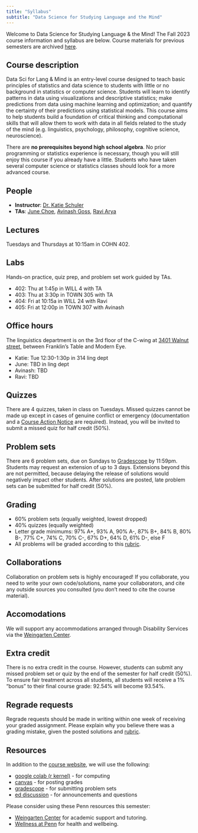 ```yaml
---
title: "Syllabus"
subtitle: "Data Science for Studying Language and the Mind"
---
```


Welcome to Data Science for Studying Language & the Mind! The Fall 2023 course information and syllabus are below. Course materials for previous semesters are archived [here](https://childlanglab.gitbook.io/ling0700/).

## Course description
Data Sci for Lang & Mind is an entry-level course designed to teach basic principles of statistics and data science to students with little or no background in statistics or computer science. Students will learn to identify patterns in data using visualizations and descriptive statistics; make predictions from data using machine learning and optimization; and quantify the certainty of their predictions using statistical models. This course aims to help students build a foundation of critical thinking and computational skills that will allow them to work with data in all fields related to the study of the mind (e.g. linguistics, psychology, philosophy, cognitive science, neuroscience).

There are **no prerequisites beyond high school algebra**. No prior programming or statistics experience is necessary, though you will still enjoy this course if you already have a little. Students who have taken several computer science or statistics classes should look for a more advanced course.

## People
- **Instructor**: [Dr. Katie Schuler](http://kathrynschuler.com)
- **TAs**: [June Choe](https://yjunechoe.github.io/), [Avinash Goss](mailto:amgoss@sas.upenn.edu), [Ravi Arya](mailto:raviarya@sas.upenn.edu)

## Lectures
Tuesdays and Thursdays at 10:15am in COHN 402. 

## Labs
Hands-on practice, quiz prep, and problem set work guided by TAs.

* 402: Thu at 1:45p in WILL 4 with TA
* 403: Thu at 3:30p in TOWN 305 with TA
* 404: Fri at 10:15a in WILL 24 with Ravi
* 405: Fri at 12:00p in TOWN 307 with Avinash

## Office hours
The linguistics department is on the 3rd floor of the C-wing at [3401 Walnut street](https://facilities.upenn.edu/sites/default/files/pennaccess/PA0416-Walnut3401.pdf), between Franklin's Table and Modern Eye. 

* Katie: Tue 12:30-1:30p in 314 ling dept
* June: TBD in ling dept
* Avinash: TBD
* Ravi: TBD

## Quizzes
There are 4 quizzes, taken in class on Tuesdays.  Missed quizzes cannot be made up except in cases of genuine conflict or emergency (documentation and a [Course Action Notice](https://srfs.upenn.edu/student-records/course-action-notices) are required). Instead, you will be invited to submit a missed quiz for half credit (50%).


## Problem sets
There are 6 problem sets, due on Sundays to [Gradescope](https://www.gradescope.com/) by 11:59pm.  Students may request an extension of up to 3 days. Extensions beyond this are not permitted, because delaying the release of solutions would negatively impact other students. After solutions are posted, late problem sets can be submitted for half credit (50%). 

## Grading

- 60% problem sets (equally weighted, lowest dropped)
- 40% quizzes (equally weighted)
- Letter grade minimums: 97% A+, 93% A, 90% A-, 87% B+, 84% B, 80% B-, 77% C+, 74% C, 70% C-, 67% D+, 64% D, 61% D-, else F
- All problems will be graded according to this [rubric](/rubric.qmd). 

## Collaborations
Collaboration on problem sets is highly encouraged! If you collaborate, you need to write your own code/solutions, name your collaborators, and cite any outside sources you consulted (you don't need to cite the course material).

## Accomodations
We will support any accommodations arranged through Disability Services via the [Weingarten Center](https://weingartencenter.universitylife.upenn.edu/disability-services/).

## Extra credit
There is no extra credit in the course. However, students can submit any missed problem set or quiz by the end of the semester for half credit (50%).  To ensure fair treatment across all students, all students will receive a 1% "bonus" to their final course grade: 92.54% will become 93.54%.

## Regrade requests
Regrade requests should be made in writing within one week of receiving your graded assignment. Please explain why you believe there was a grading mistake, given the posted solutions and [rubric](/rubric.qmd). 



## Resources
In addition to the [course website](https://kathrynschuler.com/datasci), we will use the following:

* [google colab (r kernel)](https://colab.research.google.com/#create=true&language=r) - for computing
* [canvas](https://canvas.upenn.edu/courses/1736107) - for posting grades
* [gradescope](https://www.gradescope.com/courses/561597) - for submitting problem sets
* [ed discussion](https://edstem.org/us/courses/41903/discussion/) - for announcements and questions

Please consider using these Penn resources this semester:

- [Weingarten Center](https://weingartencenter.universitylife.upenn.edu/academic-support/) for academic support and tutoring. 
- [Wellness at Penn](https://wellness.upenn.edu/) for health and wellbeing.

 


